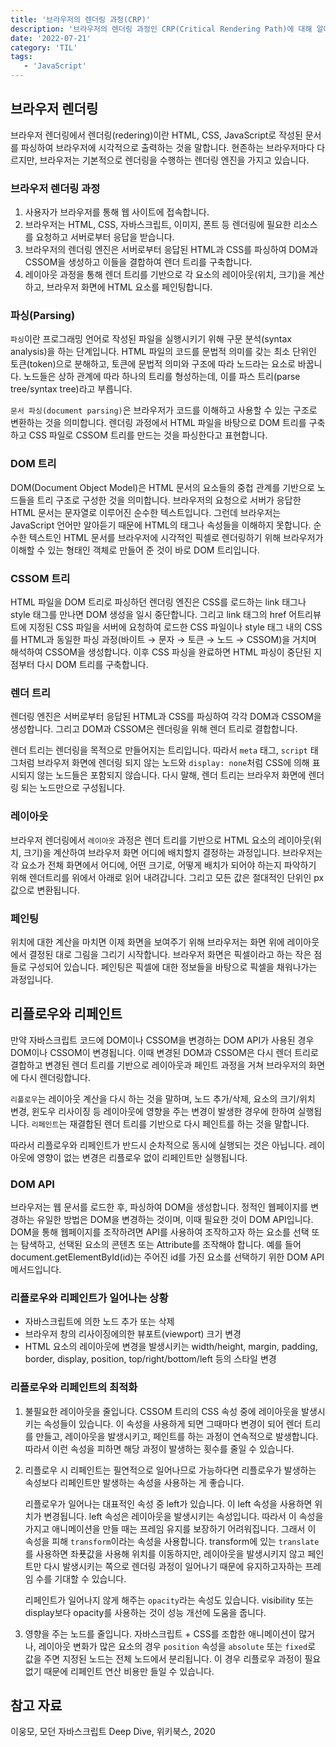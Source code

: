 ```yaml
---
title: '브라우저의 렌더링 과정(CRP)'
description: '브라우저의 렌더링 과정인 CRP(Critical Rendering Path)에 대해 알아봅니다.'
date: '2022-07-21'
category: 'TIL'
tags: 
   - 'JavaScript'
---
```


## 브라우저 렌더링

브라우저 렌더링에서 렌더링(redering)이란 HTML, CSS, JavaScript로 작성된 문서를 파싱하여 브라우저에 시각적으로 출력하는 것을 말합니다. 현존하는 브라우저마다 다르지만, 브라우저는 기본적으로 렌더링을 수행하는 렌더링 엔진을 가지고 있습니다.


### 브라우저 렌더링 과정

1. 사용자가 브라우저를 통해 웹 사이트에 접속합니다.
2. 브라우저는 HTML, CSS, 자바스크립트, 이미지, 폰트 등 렌더링에 필요한 리소스를 요청하고 서버로부터 응답을 받습니다.
3. 브라우저의 렌더링 엔진은 서버로부터 응답된 HTML과 CSS를 파싱하여 DOM과 CSSOM을 생성하고 이들을 결합하여 렌더 트리를 구축합니다.
4. 레이아웃 과정을 통해 렌더 트리를 기반으로 각 요소의 레이아웃(위치, 크기)을 계산하고, 브라우저 화면에 HTML 요소를 페인팅합니다.


### 파싱(Parsing)

`파싱`이란 프로그래밍 언어로 작성된 파일을 실행시키기 위해 구문 분석(syntax analysis)을 하는 단계입니다. HTML 파일의 코드를 문법적 의미를 갖는 최소 단위인 토큰(token)으로 분해하고, 토큰에 문법적 의미와 구조에 따라 노드라는 요소로 바꿉니다. 노드들은 상하 관계에 따라 하나의 트리를 형성하는데, 이를 파스 트리(parse tree/syntax tree)라고 부릅니다.

`문서 파싱(document parsing)`은 브라우저가 코드를 이해하고 사용할 수 있는 구조로 변환하는 것을 의미합니다. 렌더링 과정에서 HTML 파일을 바탕으로 DOM 트리를 구축하고 CSS 파일로 CSSOM 트리를 만드는 것을 파싱한다고 표현합니다.


### DOM 트리

DOM(Document Object Model)은 HTML 문서의 요소들의 중첩 관계를 기반으로 노드들을 트리 구조로 구성한 것을 의미합니다. 브라우저의 요청으로 서버가 응답한 HTML 문서는 문자열로 이루어진 순수한 텍스트입니다. 그런데 브라우저는 JavaScript 언어만 알아듣기 때문에 HTML의 태그나 속성들을 이해하지 못합니다. 순수한 텍스트인 HTML 문서를 브라우저에 시각적인 픽셀로 렌더링하기 위해 브라우저가 이해할 수 있는 형태인 객체로 만들어 준 것이 바로 DOM 트리입니다.


### CSSOM 트리

HTML 파일을 DOM 트리로 파싱하던 렌더링 엔진은 CSS를 로드하는 link 태그나 style 태그를 만나면 DOM 생성을 일시 중단합니다. 그리고 link 태그의 href 어트리뷰트에 지정된 CSS 파일을 서버에 요청하여 로드한 CSS 파일이나 style 태그 내의 CSS를 HTML과 동일한 파싱 과정(바이트 → 문자 → 토큰 → 노드 → CSSOM)을 거치며 해석하여 CSSOM을 생성합니다. 이후 CSS 파싱을 완료하면 HTML 파싱이 중단된 지점부터 다시 DOM 트리를 구축합니다.


### 렌더 트리

렌더링 엔진은 서버로부터 응답된 HTML과 CSS를 파싱하여 각각 DOM과 CSSOM을 생성합니다. 그리고 DOM과 CSSOM은 렌더링을 위해 렌더 트리로 결합합니다.

렌더 트리는 렌더링을 목적으로 만들어지는 트리입니다. 따라서 `meta` 태그, `script` 태그처럼 브라우저 화면에 렌더링 되지 않는 노드와 `display: none`처럼 CSS에 의해 표시되지 않는 노드들은 포함되지 않습니다. 다시 말해, 렌더 트리는 브라우저 화면에 렌더링 되는 노드만으로 구성됩니다.


### 레이아웃

브라우저 렌더링에서 `레이아웃` 과정은 렌더 트리를 기반으로 HTML 요소의 레이아웃(위치, 크기)을 계산하여 브라우저 화면 어디에 배치할지 결정하는 과정입니다. 브라우저는 각 요소가 전체 화면에서 어디에, 어떤 크기로, 어떻게 배치가 되어야 하는지 파악하기 위해 렌더트리를 위에서 아래로 읽어 내려갑니다. 그리고 모든 값은 절대적인 단위인 px 값으로 변환됩니다.


### 페인팅

위치에 대한 계산을 마치면 이제 화면을 보여주기 위해 브라우저는 화면 위에 레이아웃에서 결정된 대로 그림을 그리기 시작합니다. 브라우저 화면은 픽셀이라고 하는 작은 점들로 구성되어 있습니다. 페인팅은 픽셀에 대한 정보들을 바탕으로 픽셀을 채워나가는 과정입니다.


## 리플로우와 리페인트

만약 자바스크립트 코드에 DOM이나 CSSOM을 변경하는 DOM API가 사용된 경우 DOM이나 CSSOM이 변경됩니다. 이때 변경된 DOM과 CSSOM은 다시 렌더 트리로 결합하고 변경된 렌더 트리를 기반으로 레이아웃과 페인트 과정을 거쳐 브라우저의 화면에 다시 렌더링합니다.

`리플로우`는 레이아웃 계산을 다시 하는 것을 말하며, 노드 추가/삭제, 요소의 크기/위치 변경, 윈도우 리사이징 등 레이아웃에 영향을 주는 변경이 발생한 경우에 한하여 실행됩니다. `리페인트`는 재결합된 렌더 트리를 기반으로 다시 페인트를 하는 것을 말합니다.

따라서 리플로우와 리페인트가 반드시 순차적으로 동시에 실행되는 것은 아닙니다. 레이아웃에 영향이 없는 변경은 리플로우 없이 리페인트만 실행됩니다.


### DOM API

브라우저는 웹 문서를 로드한 후, 파싱하여 DOM을 생성합니다. 정적인 웹페이지를 변경하는 유일한 방법은 DOM을 변경하는 것이며, 이때 필요한 것이 DOM API입니다. DOM을 통해 웹페이지를 조작하려면 API를 사용하여 조작하고자 하는 요소를 선택 또는 탐색하고, 선택된 요소의 콘텐츠 또는 Attribute를 조작해야 합니다. 예를 들어 document.getElementById(id)는 주어진 id를 가진 요소를 선택하기 위한 DOM API 메서드입니다.


### 리플로우와 리페인트가 일어나는 상황

- 자바스크립트에 의한 노드 추가 또는 삭제
- 브라우저 창의 리사이징에의한 뷰포트(viewport) 크기 변경
- HTML 요소의 레이아웃에 변경을 발생시키는 width/height, margin, padding, border, display, position, top/right/bottom/left 등의 스타일 변경


### 리플로우와 리페인트의 최적화

1. 불필요한 레이아웃을 줄입니다. CSSOM 트리의 CSS 속성 중에 레이아웃을 발생시키는 속성들이 있습니다. 이 속성을 사용하게 되면 그때마다 변경이 되어 렌더 트리를 만들고, 레이아웃을 발생시키고, 페인트를 하는 과정이 연속적으로 발생합니다. 따라서 이런 속성을 피하면 해당 과정이 발생하는 횟수를 줄일 수 있습니다.
2. 리플로우 시 리페인트는 필연적으로 일어나므로 가능하다면 리플로우가 발생하는 속성보다 리페인트만 발생하는 속성을 사용하는 게 좋습니다.

   리플로우가 일어나는 대표적인 속성 중 left가 있습니다. 이 left 속성을 사용하면 위치가 변경됩니다. left 속성은 레이아웃을 발생시키는 속성입니다. 따라서 이 속성을 가지고 애니메이션을 만들 때는 프레임 유지를 보장하기 어려워집니다. 그래서 이 속성을 피해 `transform`이라는 속성을 사용합니다. transform에 있는 `translate`를 사용하면 좌푯값을 사용해 위치를 이동하지만, 레이아웃을 발생시키지 않고 페인트만 다시 발생시키는 쪽으로 렌더링 과정이 일어나기 때문에 유지하고자하는 프레임 수를 기대할 수 있습니다.

   리페인트가 일어나지 않게 해주는 `opacity`라는 속성도 있습니다. visibility 또는 display보다 opacity를 사용하는 것이 성능 개선에 도움을 줍니다.

3. 영향을 주는 노드를 줄입니다. 자바스크립트 + CSS를 조합한 애니메이션이 많거나, 레이아웃 변화가 많은 요소의 경우 `position` 속성을 `absolute` 또는 `fixed`로 값을 주면 지정된 노드는 전체 노드에서 분리됩니다. 이 경우 리플로우 과정이 필요 없기 때문에 리페인트 연산 비용만 들일 수 있습니다.


## 참고 자료

이웅모, 모던 자바스크립트 Deep Dive, 위키북스, 2020
